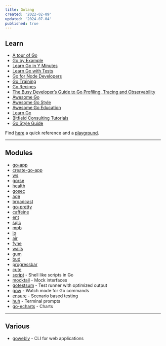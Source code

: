 ```yaml
---
title: Golang
created: '2022-02-09'
updated: '2024-07-04'
published: true
---
```


## Learn

-   [A tour of Go](https://tour.golang.org/)
-   [Go by Example](https://gobyexample.com/)
-   [Learn Go in Y Minutes](https://learnxinyminutes.com/docs/go/)
-   [Learn Go with Tests](https://quii.gitbook.io/learn-go-with-tests/)
-   [Go for Node Developers](https://github.com/miguelmota/golang-for-nodejs-developers)
-   [Go Training](https://github.com/ardanlabs/gotraining/tree/master/reading)
-   [Go Recipes](https://github.com/nikolaydubina/go-recipes)
-   [The Busy Developer’s Guide to Go Profiling, Tracing and Observability](https://github.com/DataDog/go-profiler-notes/blob/main/guide/README.md)
-   [Awesome Go](https://github.com/avelino/awesome-go)
-   [Awesome Go Style](https://github.com/dgryski/awesome-go-style)
-   [Awesome Go Education](https://mehdihadeli.github.io/awesome-go-education/)
-   [Learn Go](https://github.com/inancgumus/learngo)
-   [Bitfield Consulting Tutorials](https://bitfieldconsulting.com/golang)
-   [Go Style Guide](https://google.github.io/styleguide/go/guide)

Find [here](https://encore.dev/guide/go.mod) a quick reference and a [playground](https://goplay.tools/).

---

## Modules

-   [go-app](https://github.com/maxence-charriere/go-app)
-   [create-go-app](https://github.com/create-go-app/cli)
-   [ws](https://github.com/gobwas/ws)
-   [gorse](https://github.com/zhenghaoz/gorse)
-   [health](https://github.com/alexliesenfeld/health)
-   [gosec](https://github.com/securego/gosec)
-   [age](https://github.com/FiloSottile/age)
-   [broadcast](https://github.com/teivah/broadcast)
-   [go-pretty](https://github.com/jedib0t/go-pretty)
-   [caffeine](https://github.com/rehacktive/caffeine)
-   [ent](https://github.com/ent/ent)
-   [sqlc](https://github.com/kyleconroy/sqlc)
-   [mpb](https://github.com/vbauerster/mpb)
-   [lo](https://github.com/samber/lo)
-   [air](https://github.com/cosmtrek/air)
-   [fyne](https://github.com/fyne-io/fyne)
-   [wails](https://github.com/wailsapp/wails)
-   [gum](https://github.com/charmbracelet/gum)
-   [bud](https://github.com/livebud/bud)
-   [progressbar](https://github.com/schollz/progressbar)
-   [cute](https://github.com/zakaria-chahboun/cute)
-   [script](https://github.com/bitfield/script) - Shell like scripts in Go
-   [mocktail](https://github.com/traefik/mocktail) - Mock interfaces
-   [gotestsum](https://github.com/gotestyourself/gotestsum) - Test runner with optimized output
-   [gow](https://github.com/mitranim/gow) - Watch mode for Go commands
-   [ensure](https://github.com/iamkoch/ensure) - Scenario based testing
-   [huh](https://github.com/charmbracelet/huh) - Terminal prompts
-   [go-echarts](https://github.com/go-echarts/go-echarts) - Charts

---

## Various

-   [gowebly](https://github.com/gowebly/gowebly) - CLI for web applications
